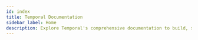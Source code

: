 ```yaml
---
id: index
title: Temporal Documentation
sidebar_label: Home
description: Explore Temporal's comprehensive documentation to build, scale, and manage reliable, fault-tolerant workflows with Workflow-as-Code solutions.
---
```


<!--
<div className="docs-landing-header">
  <div className="container">
    <h2> What is Temporal? </h2>
    
    <div className="description-section">

      <p>Temporal is an open-source development platform for building reliable and durable applications.
      Temporal ensures that your application behaves correctly despite failure conditions by guaranteeing that it will keep running, no matter what happens.</p>
    </div>
    
    <img
      src="/homepage/sdk-logos-with-ruby.png"
      alt="SDK Logo Banner"
      className="fixed-size-logo"
    />
  </div>
</div>
-->


<TemporalDocsLanding />
